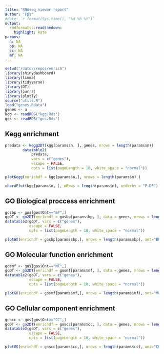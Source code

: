 ```yaml
---
title: "RNAseq viewer report"
author: "Fps"
#date: `r format(Sys.time(), "%d %b %Y")`
output:
  rmdformats::readthedown:
    highlight: kate
params:
  n: NA
  bp: NA
  cc: NA
  mf: NA
---
```



```r
setwd("/datos/repos/enrich")
library(shinydashboard)
library(limma)
library(tidyverse)
library(DT)
library(purrr)
library(plotly)
source("utils.R")
load("genes.Rdata")
genes <- a
kgg <- readRDS("kgg.Rds")
gos <- readRDS("gos.Rds")
```

## Kegg enrichment 

```r
predata <- kegg2DT(kgg[params$n, ], genes, nrows = length(params$n))
        datatable2(
            predata,
            vars = c("genes"),
            escape = FALSE,
            opts = list(pageLength = 10, white_space = "normal"))
```

```r
plotKegg(enrichdf = kgg[params$n,], nrows = length(params$n) ) 
```

```r
chordPlot(kgg[params$n, ], nRows = length(params$n), orderby = "P.DE")
```

## GO Biological proccess enrichment

```r
gosbp <- gos[gos$Ont=="BP",]
goDT <- go2DT(enrichdf = gosbp[params$bp, ], data = genes, nrows = length(params$bp))
datatable2(goDT, vars = c("genes"),
           escape = FALSE,
           opts = list(pageLength = 10, white_space = "normal"))
```

```r
plotGO(enrichdf = gosbp[params$bp,], nrows = length(params$bp), ont="BP")
```


## GO Molecular function enrichment

```r
gosmf <- gos[gos$Ont=="MF",]
goDT <- go2DT(enrichdf = gosmf[params$mf, ], data = genes, nrows = length(params$mf))
datatable2(goDT, vars = c("genes"),
           escape = FALSE,
           opts = list(pageLength = 10, white_space = "normal"))
```

```r
plotGO(enrichdf = gosmf[params$mf,], nrows = length(params$mf), ont="MF")
```

## GO Cellular component enrichment 

```r
goscc <- gos[gos$Ont=="CC",]
goDT <- go2DT(enrichdf = goscc[params$cc, ], data = genes, nrows = length(params$cc))
datatable2(goDT, vars = c("genes"),
           escape = FALSE,
           opts = list(pageLength = 10, white_space = "normal"))
```

```r
plotGO(enrichdf = goscc[params$cc,], nrows = length(params$cc), ont="CC")
```
